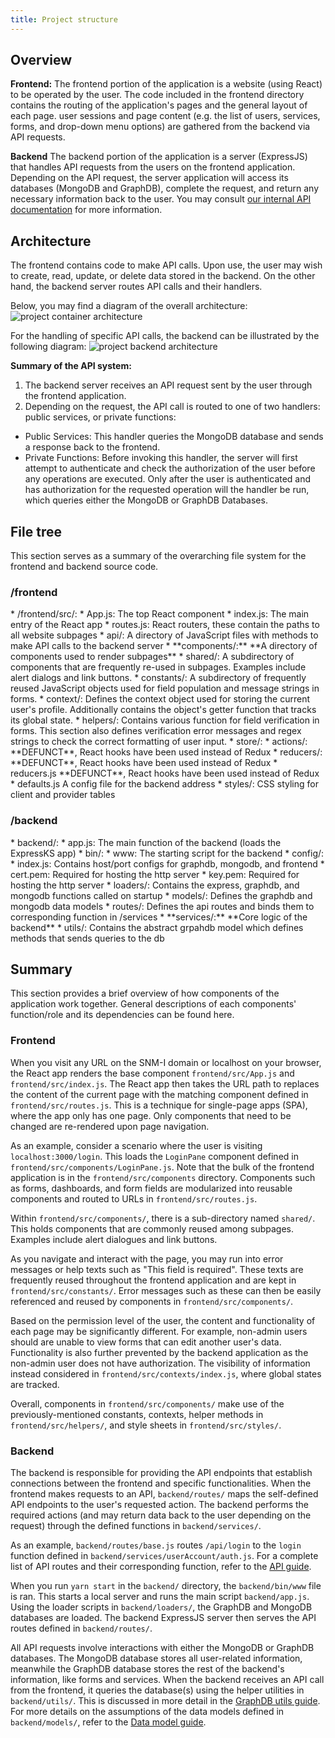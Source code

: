 ```yaml
---
title: Project structure
---
```





## Overview

**Frontend:**
The frontend portion of the application is a website (using React) to be operated by the user. The code included in the frontend 
directory contains the routing of the application's pages and the general layout of each page. 
user sessions and page content (e.g. the list of users, services, forms, and drop-down menu options)
are gathered from the backend via API requests.

**Backend**
The backend portion of the application is a server (ExpressJS) that handles API requests from the users on the frontend 
application. Depending on the API request, the server application will access its databases (MongoDB and GraphDB), complete the request, 
and return any necessary information back to the user. You may consult [our internal API documentation](/guides/api/)
for more information.

## Architecture

The frontend contains code to make API calls. Upon use, the user may wish to create, read, update, or delete data stored in the backend.
On the other hand, the backend server routes API calls and their handlers.

Below, you may find a diagram of the overall architecture:
![project container architecture](../../assets/container.png)

For the handling of specific API calls, the backend can be illustrated by the following diagram:
![project backend architecture](../../assets/architecture.jpg)

**Summary of the API system:**
1. The backend server receives an API request sent by the user through the frontend application.
2. Depending on the request, the API call is routed to one of two handlers: public services, or private functions:
* Public Services:
This handler queries the MongoDB database and sends a response back to the frontend.
* Private Functions:
Before invoking this handler, the server will first attempt to authenticate and check the authorization of the user before any operations are executed.
Only after the user is authenticated and has authorization for the requested operation will the handler be run, which queries either the MongoDB or GraphDB Databases.  

## File tree
This section serves as a summary of the overarching file system for the frontend and backend source code.

### /frontend
<FileTree>
* /frontend/src/:
    * App.js: The top React component
    * index.js: The main entry of the React app
    * routes.js: React routers, these contain the paths to all website subpages
    * api/: A directory of JavaScript files with methods to make API calls to the backend server
    * **components/:** **A directory of components used to render subpages**
        * shared/: A subdirectory of components that are frequently re-used in subpages. Examples include alert dialogs and link buttons.
    * constants/: A subdirectory of frequently reused JavaScript objects used for field population and message strings in forms.
    * context/: Defines the context object used for storing the current user's profile. Additionally contains the object's getter function that tracks its global state.
    * helpers/: Contains various function for field verification in forms. This section also defines verification error messages and regex strings to check the correct formatting of user input.
    * store/:
        * actions/: **DEFUNCT**, React hooks have been used instead of Redux
        * reducers/: **DEFUNCT**, React hooks have been used instead of Redux
        * reducers.js  **DEFUNCT**, React hooks have been used instead of Redux
        * defaults.js A config file for the backend address
    * styles/: CSS styling for client and provider tables
</FileTree>

### /backend
<FileTree>
* backend/:
    * app.js: The main function of the backend (loads the ExpressKS app)
    * bin/:
        * www: The starting script for the backend
    * config/:
        * index.js: Contains host/port configs for graphdb, mongodb, and frontend
        * cert.pem: Required for hosting the http server
        * key.pem: Required for hosting the http server
    * loaders/: Contains the express, graphdb, and mongodb functions called on startup
    * models/: Defines the graphdb and mongodb data models
    * routes/: Defines the api routes and binds them to corresponding function in /services
    * **services/:** **Core logic of the backend**
    * utils/: Contains the abstract grpahdb model which defines methods that sends queries to the db
</FileTree>

## Summary
This section provides a brief overview of how components of the application work
together. General descriptions of each components' function/role and its dependencies can
be found here.

### Frontend
When you visit any URL on the SNM-I domain or localhost on your browser, the
React app renders the base component `frontend/src/App.js` and
`frontend/src/index.js`. The React app then takes the URL path to replaces the content of the
current page with the matching component defined in `frontend/src/routes.js`.
This is a technique for single-page apps (SPA), where the app only has one
page. Only components that need to be changed are re-rendered upon page navigation.

As an example, consider a scenario where the user is visiting `localhost:3000/login`.
This loads the `LoginPane` component defined in `frontend/src/components/LoginPane.js`.
Note that the bulk of the frontend application is in the `frontend/src/components` directory.
Components such as forms, dashboards, and form fields are modularized into
reusable components and routed to URLs in `frontend/src/routes.js`.

Within `frontend/src/components/`, there is a sub-directory named `shared/`.
This holds components that are commonly reused among subpages. Examples include alert dialogues and
link buttons.

As you navigate and interact with the page, you may run into error
messages or help texts such as "This field is required".
These texts are frequently reused throughout the frontend application and are kept in `frontend/src/constants/`.
Error messages such as these can then be easily referenced and reused by components in `frontend/src/components/`.

Based on the permission level of the user, the content and functionality of each page
may be significantly different. For example, non-admin users should are unable to view
forms that can edit another user's data. Functionality is also further prevented by the backend
application as the non-admin user does not have authorization. The visibility of information instead
considered in `frontend/src/contexts/index.js`, where global states are tracked.

Overall, components in `frontend/src/components/` make use of the previously-mentioned constants,
contexts, helper methods in `frontend/src/helpers/`, and style sheets
in `frontend/src/styles/`.

### Backend
The backend is responsible for providing the API endpoints that establish connections 
between the frontend and specific functionalities. When the frontend makes requests to an API, 
`backend/routes/` maps the self-defined API endpoints to the user's requested action.
The backend performs the required actions (and may return data back to the user depending
on the request) through the defined functions in `backend/services/`.

As an example, `backend/routes/base.js` routes `/api/login` to the `login`
function defined in `backend/services/userAccount/auth.js`. For a complete list
of API routes and their corresponding function, refer to the [API guide](/guides/api/).

When you run `yarn start` in the `backend/` directory, the `backend/bin/www` file is ran.
This starts a local server and runs the main script `backend/app.js`. Using the loader
scripts in `backend/loaders/`, the GraphDB and MongoDB databases are loaded.
The backend ExpressJS server then serves the API routes defined in `backend/routes/`.

All API requests involve interactions with either the MongoDB or GraphDB databases.
The MongoDB database stores all user-related information, meanwhile the GraphDB database
stores the rest of the backend's information, like forms and services.
When the backend receives an API call from the frontend, it queries the database(s)
using the helper utilities in `backend/utils/`. This is discussed in more detail in
the [GraphDB utils guide](/guides/graphdb-utils/). For more details on the assumptions of the data
models defined in `backend/models/`, refer to the [Data model guide](/guides/data-model/).
